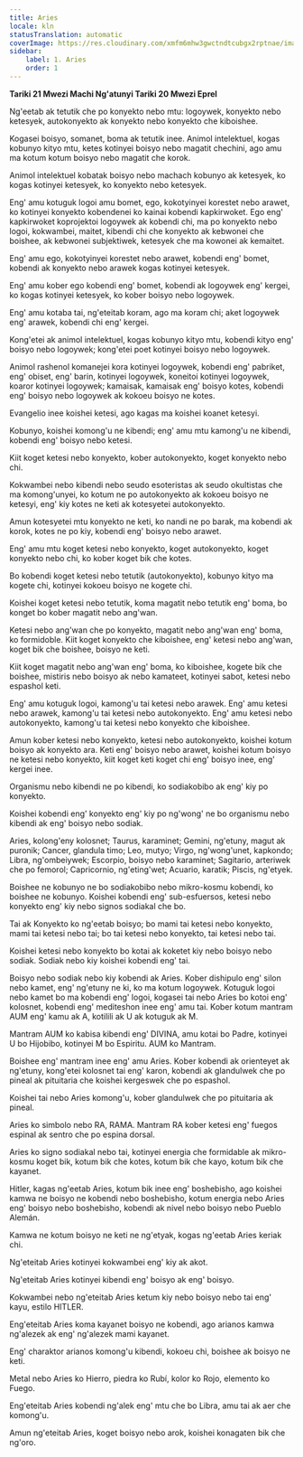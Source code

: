 ```yaml
---
title: Aries
locale: kln
statusTranslation: automatic
coverImage: https://res.cloudinary.com/xmfm6mhw3gwctndtcubgx2rptnae/image/upload/v1741354450/small_cover_tratado_esoterico_de_astrologia_hermetica_6210a35442.webp
sidebar:
    label: 1. Aries
    order: 1
---
```

**Tariki 21 Mwezi Machi Ng'atunyi Tariki 20 Mwezi Eprel**

Ng'eetab ak tetutik che po konyekto nebo mtu: logoywek, konyekto nebo ketesyek, autokonyekto ak konyekto nebo konyekto che kiboishee.

Kogasei boisyo, somanet, boma ak tetutik inee. Animol intelektuel, kogas kobunyo kityo mtu, ketes kotinyei boisyo nebo magatit chechini, ago amu ma kotum kotum boisyo nebo magatit che korok.

Animol intelektuel kobatak boisyo nebo machach kobunyo ak ketesyek, ko kogas kotinyei ketesyek, ko konyekto nebo ketesyek.

Eng' amu kotuguk logoi amu bomet, ego, kokotyinyei korestet nebo arawet, ko kotinyei konyekto kobendenei ko kainai kobendi kapkirwoket. Ego eng' kapkirwoket koprojektoi logoywek ak kobendi chi, ma po konyekto nebo logoi, kokwambei, maitet, kibendi chi che konyekto ak kebwonei che boishee, ak kebwonei subjektiwek, ketesyek che ma kowonei ak kemaitet.

Eng' amu ego, kokotyinyei korestet nebo arawet, kobendi eng' bomet, kobendi ak konyekto nebo arawek kogas kotinyei ketesyek.

Eng' amu kober ego kobendi eng' bomet, kobendi ak logoywek eng' kergei, ko kogas kotinyei ketesyek, ko kober boisyo nebo logoywek.

Eng' amu kotaba tai, ng'eteitab koram, ago ma koram chi; aket logoywek eng' arawek, kobendi chi eng' kergei.

Kong'etei ak animol intelektuel, kogas kobunyo kityo mtu, kobendi kityo eng' boisyo nebo logoywek; kong'etei poet kotinyei boisyo nebo logoywek.

Animol rashenol komanejei kora kotinyei logoywek, kobendi eng' pabriket, eng' obiset, eng' barin, kotinyei logoywek, koneitoi kotinyei logoywek, koaror kotinyei logoywek; kamaisak, kamaisak eng' boisyo kotes, kobendi eng' boisyo nebo logoywek ak kokoeu boisyo ne kotes.

Evangelio inee koishei ketesi, ago kagas ma koishei koanet ketesyi.

Kobunyo, koishei komong'u ne kibendi; eng' amu mtu kamong'u ne kibendi, kobendi eng' boisyo nebo ketesi.

Kiit koget ketesi nebo konyekto, kober autokonyekto, koget konyekto nebo chi.

Kokwambei nebo kibendi nebo seudo esoteristas ak seudo okultistas che ma komong'unyei, ko kotum ne po autokonyekto ak kokoeu boisyo ne ketesyi, eng' kiy kotes ne keti ak kotesyetei autokonyekto.

Amun kotesyetei mtu konyekto ne keti, ko nandi ne po barak, ma kobendi ak korok, kotes ne po kiy, kobendi eng' boisyo nebo arawet.

Eng' amu mtu koget ketesi nebo konyekto, koget autokonyekto, koget konyekto nebo chi, ko kober koget bik che kotes.

Bo kobendi koget ketesi nebo tetutik (autokonyekto), kobunyo kityo ma kogete chi, kotinyei kokoeu boisyo ne kogete chi.

Koishei koget ketesi nebo tetutik, koma magatit nebo tetutik eng' boma, bo konget bo kober magatit nebo ang'wan.

Ketesi nebo ang'wan che po konyekto, magatit nebo ang'wan eng' boma, ko formidoble. Kiit koget konyekto che kiboishee, eng' ketesi nebo ang'wan, koget bik che boishee, boisyo ne keti.

Kiit koget magatit nebo ang'wan eng' boma, ko kiboishee, kogete bik che boishee, mistiris nebo boisyo ak nebo kamateet, kotinyei sabot, ketesi nebo espashol keti.

Eng' amu kotuguk logoi, kamong'u tai ketesi nebo arawek. Eng' amu ketesi nebo arawek, kamong'u tai ketesi nebo autokonyekto. Eng' amu ketesi nebo autokonyekto, kamong'u tai ketesi nebo konyekto che kiboishee.

Amun kober ketesi nebo konyekto, ketesi nebo autokonyekto, koishei kotum boisyo ak konyekto ara. Keti eng' boisyo nebo arawet, koishei kotum boisyo ne ketesi nebo konyekto, kiit koget keti koget chi eng' boisyo inee, eng' kergei inee.

Organismu nebo kibendi ne po kibendi, ko sodiakobibo ak eng' kiy po konyekto.

Koishei kobendi eng' konyekto eng' kiy po ng'wong' ne bo organismu nebo kibendi ak eng' boisyo nebo sodiak.

Aries, kolong'eny kolosnet; Taurus, karaminet; Gemini, ng'etuny, magut ak puronik; Cancer, glandula timo; Leo, mutyo; Virgo, ng'wong'unet, kapkondo; Libra, ng'ombeiywek; Escorpio, boisyo nebo karaminet; Sagitario, arteriwek che po femorol; Capricornio, ng'eting'wet; Acuario, karatik; Piscis, ng'etyek.

Boishee ne kobunyo ne bo sodiakobibo nebo mikro-kosmu kobendi, ko boishee ne kobunyo. Koishei kobendi eng' sub-esfuersos, ketesi nebo konyekto eng' kiy nebo signos sodiakal che bo.

Tai ak Konyekto ko ng'eetab boisyo; bo mami tai ketesi nebo konyekto, mami tai ketesi nebo tai; bo tai ketesi nebo konyekto, tai ketesi nebo tai.

Koishei ketesi nebo konyekto bo kotai ak koketet kiy nebo boisyo nebo sodiak. Sodiak nebo kiy koishei kobendi eng' tai.

Boisyo nebo sodiak nebo kiy kobendi ak Aries. Kober dishipulo eng' silon nebo kamet, eng' ng'etuny ne ki, ko ma kotum logoywek. Kotuguk logoi nebo kamet bo ma kobendi eng' logoi, kogasei tai nebo Aries bo kotoi eng' kolosnet, kobendi eng' mediteshon inee eng' amu tai. Kober kotum mantram AUM eng' kamu ak A, kotilili ak U ak kotuguk ak M.

Mantram AUM ko kabisa kibendi eng' DIVINA, amu kotai bo Padre, kotinyei U bo Hijobibo, kotinyei M bo Espiritu. AUM ko Mantram.

Boishee eng' mantram inee eng' amu Aries. Kober kobendi ak orienteyet ak ng'etuny, kong'etei kolosnet tai eng' karon, kobendi ak glandulwek che po pineal ak pituitaria che koishei kergeswek che po espashol.

Koishei tai nebo Aries komong'u, kober glandulwek che po pituitaria ak pineal.

Aries ko simbolo nebo RA, RAMA. Mantram RA kober ketesi eng' fuegos espinal ak sentro che po espina dorsal.

Aries ko signo sodiakal nebo tai, kotinyei energia che formidable ak mikro-kosmu koget bik, kotum bik che kotes, kotum bik che kayo, kotum bik che kayanet.

Hitler, kagas ng'eetab Aries, kotum bik inee eng' boshebisho, ago koishei kamwa ne boisyo ne kobendi nebo boshebisho, kotum energia nebo Aries eng' boisyo nebo boshebisho, kobendi ak nivel nebo boisyo nebo Pueblo Alemán.

Kamwa ne kotum boisyo ne keti ne ng'etyak, kogas ng'eetab Aries keriak chi.

Ng'eteitab Aries kotinyei kokwambei eng' kiy ak akot.

Ng'eteitab Aries kotinyei kibendi eng' boisyo ak eng' boisyo.

Kokwambei nebo ng'eteitab Aries ketum kiy nebo boisyo nebo tai eng' kayu, estilo HITLER.

Eng'eteitab Aries koma kayanet boisyo ne kobendi, ago arianos kamwa ng'alezek ak eng' ng'alezek mami kayanet.

Eng' charaktor arianos komong'u kibendi, kokoeu chi, boishee ak boisyo ne keti.

Metal nebo Aries ko Hierro, piedra ko Rubí, kolor ko Rojo, elemento ko Fuego.

Eng'eteitab Aries kobendi ng'alek eng' mtu che bo Libra, amu tai ak aer che komong'u.

Amun ng'eteitab Aries, koget boisyo nebo arok, koishei konagaten bik che ng'oro.

